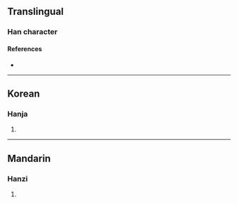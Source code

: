{{character info/new}}
==Translingual==

===Han character===
{{Han char|rn=96|rad=玉|as=08|sn=12|four=17140|canj=MGYFE|ids=⿰𤣩叔}}

====References====
* {{Han ref|kx=0734.180|dkj=21057|dj=1146.200|hdz=21121.040|uh=7421|ud=29729|bh=DAA2|bd=55970}}

----

==Korean==

===Hanja===
{{ko-hanja|hangeul=수|eumhun=|rv=su|mr=su|y=swu}}

# {{rfdef|ko|sort=玉08}}

----

==Mandarin==

===Hanzi===
{{cmn-hanzi|pin=[[chù]] ([[chu4]])|wg=ch'u<sup>4</sup>}}

# {{rfdef|cmn|sort=玉08}}
